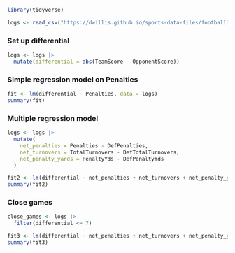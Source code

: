 ```r
library(tidyverse)
```

```r
logs <- read_csv("https://dwillis.github.io/sports-data-files/footballlogs1122.csv")
```
### Set up differential

```r
logs <- logs |> 
  mutate(differential = abs(TeamScore - OpponentScore))
```

### Simple regression model on Penalties

```r
fit <- lm(differential ~ Penalties, data = logs)
summary(fit)
```

### Multiple regression model


```r

logs <- logs |> 
  mutate(
    net_penalties = Penalties - DefPenalties,
    net_turnovers = TotalTurnovers - DefTotalTurnovers,
    net_penalty_yards = PenaltyYds - DefPenaltyYds
  )

fit2 <- lm(differential ~ net_penalties + net_turnovers + net_penalty_yards, data = logs)
summary(fit2)
```

### Close games

```r
close_games <- logs |> 
  filter(differential <= 7)

fit3 <- lm(differential ~ net_penalties + net_turnovers + net_penalty_yards, data = close_games)
summary(fit3)
```

